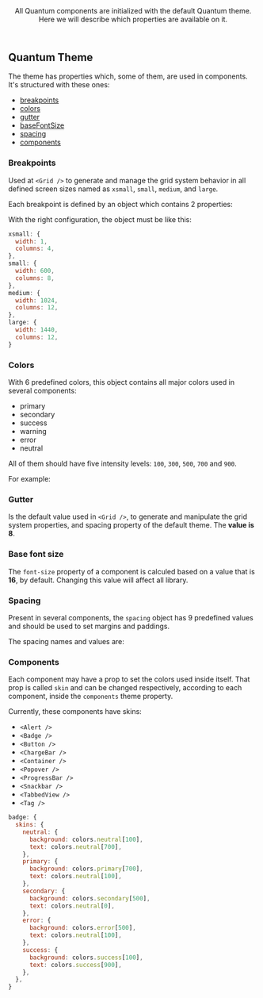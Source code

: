 



<Meta title="Foundation/Theme" />

<Header title="Theme">
  All Quantum components are initialized with the default Quantum theme.
  <br />
  Here we will describe which properties are available on it.
</Header>

## Quantum Theme

The theme has properties which, some of them, are used in components.
It's structured with these ones:

- [breakpoints](#breakpoints)
- [colors](#colors)
- [gutter](#gutter)
- [baseFontSize](#base-font-size)
- [spacing](#spacing)
- [components](#components)

### <a id="breakpoints"></a>Breakpoints

Used at `<Grid />` to generate and manage the grid
system behavior in all defined screen sizes named as `xsmall`, `small`, `medium`, and `large`.

Each breakpoint is defined by an object which contains 2 properties:

<BreakpointsProperties />

With the right configuration, the object must be like this:

```js
xsmall: {
  width: 1,
  columns: 4,
},
small: {
  width: 600,
  columns: 8,
},
medium: {
  width: 1024,
  columns: 12,
},
large: {
  width: 1440,
  columns: 12,
}
```

### <a id="colors"></a>Colors

With 6 predefined colors, this object contains all major colors used in several components:

- primary
- secondary
- success
- warning
- error
- neutral

All of them should have five intensity levels: `100`, `300`, `500`, `700` and `900`.

For example:

<ColorIntensity />

### <a id="gutter"></a>Gutter

Is the default value used in `<Grid />`, to generate and manipulate the grid system properties, and spacing property of the default theme. The **value is 8**.

### <a id="base-font-size"></a>Base font size

The `font-size` property of a component is calculed based on a value that is **16**, by default. Changing this value will affect all library.

### <a id="spacing"></a>Spacing

Present in several components, the `spacing` object has 9 predefined values and should be used to set margins and paddings.

The spacing names and values are:

<SpacingValues />

### <a id="components"></a>Components

Each component may have a prop to set the colors used inside itself. That prop is called `skin` and can be changed respectively, according to each component, inside the `components` theme property.

Currently, these components have skins:

- `<Alert />`
- `<Badge />`
- `<Button />`
- `<ChargeBar />`
- `<Container />`
- `<Popover />`
- `<ProgressBar />`
- `<Snackbar />`
- `<TabbedView />`
- `<Tag />`

```js
badge: {
  skins: {
    neutral: {
      background: colors.neutral[100],
      text: colors.neutral[700],
    },
    primary: {
      background: colors.primary[700],
      text: colors.neutral[100],
    },
    secondary: {
      background: colors.secondary[500],
      text: colors.neutral[0],
    },
    error: {
      background: colors.error[500],
      text: colors.neutral[100],
    },
    success: {
      background: colors.success[100],
      text: colors.success[900],
    },
  },
}
```

<EvaluationForm componentName="Theme" />